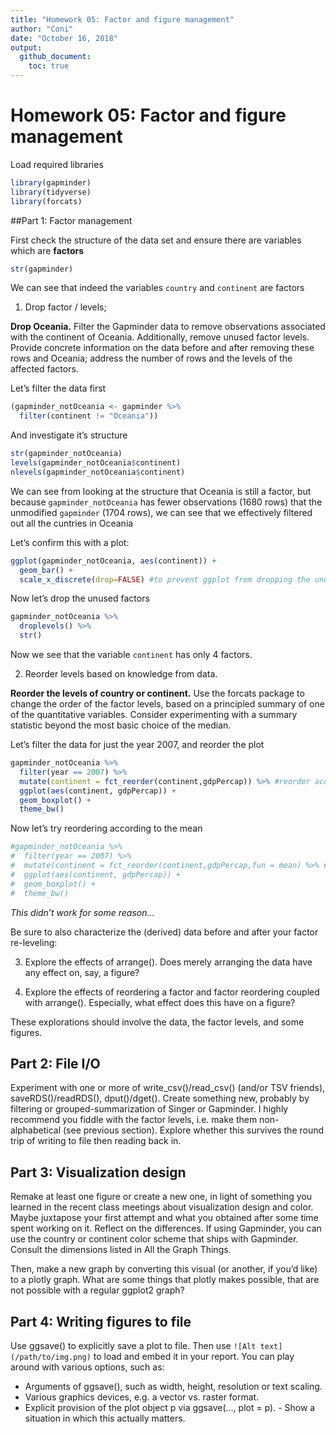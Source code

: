 ```yaml
---
title: "Homework 05: Factor and figure management"
author: "Coni"
date: "October 16, 2018"
output:
  github_document:
    toc: true
---
```


# Homework 05: Factor and figure management

Load required libraries
```r
library(gapminder)
library(tidyverse)
library(forcats)
```


##Part 1: Factor management

First check the structure of the data set and ensure there are variables which are **factors**

```r
str(gapminder)
```

We can see that indeed the variables `country` and `continent` are factors

1. Drop factor / levels;

**Drop Oceania.** Filter the Gapminder data to remove observations associated with the continent of Oceania. Additionally, remove unused factor levels. Provide concrete information on the data before and after removing these rows and Oceania; address the number of rows and the levels of the affected factors.

Let's filter the data first

```r
(gapminder_notOceania <- gapminder %>% 
  filter(continent != "Oceania"))
```

And investigate it's structure
```r
str(gapminder_notOceania) 
levels(gapminder_notOceania$continent)
nlevels(gapminder_notOceania$continent)
```
We can see from looking at the structure that Oceania is still a factor, but because `gapminder_notOceania` has fewer observations (1680 rows) that the unmodified `gapminder` (1704 rows), we can see that we effectively filtered out all the cuntries in Oceania

Let's confirm this with a plot:

```r
ggplot(gapminder_notOceania, aes(continent)) +
  geom_bar() +
  scale_x_discrete(drop=FALSE) #to prevent ggplot from dropping the unused factors automatically
```

Now let's drop the unused factors

```r
gapminder_notOceania %>%
  droplevels() %>%
  str()
```

Now we see that the variable `continent` has only 4 factors.


2. Reorder levels based on knowledge from data.

**Reorder the levels of country or continent.** Use the forcats package to change the order of the factor levels, based on a principled summary of one of the quantitative variables. Consider experimenting with a summary statistic beyond the most basic choice of the median.

Let's filter the data for just the year 2007, and reorder the plot

```r
gapminder_notOceania %>%
  filter(year == 2007) %>%
  mutate(continent = fct_reorder(continent,gdpPercap)) %>% #reorder according to the median, increasing
  ggplot(aes(continent, gdpPercap)) +
  geom_boxplot() +
  theme_bw()
```

Now let's try reordering according to the mean

```r
#gapminder_notOceania %>%
#  filter(year == 2007) %>%
#  mutate(continent = fct_reorder(continent,gdpPercap,fun = mean) %>% #reorder according to the mean, increasing
#  ggplot(aes(continent, gdpPercap)) +
#  geom_boxplot() +
#  theme_bw()
```
_This didn't work for some reason..._

Be sure to also characterize the (derived) data before and after your factor re-leveling:

3. Explore the effects of arrange(). Does merely arranging the data have any effect on, say, a figure?

4. Explore the effects of reordering a factor and factor reordering coupled with arrange(). Especially, what effect does this have on a figure?

These explorations should involve the data, the factor levels, and some figures.



## Part 2: File I/O
Experiment with one or more of write_csv()/read_csv() (and/or TSV friends), saveRDS()/readRDS(),  dput()/dget(). Create something new, probably by filtering or grouped-summarization of Singer or Gapminder. I highly recommend you fiddle with the factor levels, i.e. make them non-alphabetical (see previous section). Explore whether this survives the round trip of writing to file then reading back in.

## Part 3: Visualization design

Remake at least one figure or create a new one, in light of something you learned in the recent class meetings about visualization design and color. Maybe juxtapose your first attempt and what you obtained after some time spent working on it. Reflect on the differences. If using Gapminder, you can use the country or continent color scheme that ships with Gapminder. Consult the dimensions listed in All the Graph Things.

Then, make a new graph by converting this visual (or another, if you’d like) to a plotly graph. What are some things that plotly makes possible, that are not possible with a regular ggplot2 graph?

## Part 4: Writing figures to file

Use ggsave() to explicitly save a plot to file. Then use `![Alt text](/path/to/img.png)` to load and embed it in your report. You can play around with various options, such as:

- Arguments of ggsave(), such as width, height, resolution or text scaling.
- Various graphics devices, e.g. a vector vs. raster format.
- Explicit provision of the plot object p via ggsave(..., plot = p). - Show a situation in which this actually matters.
